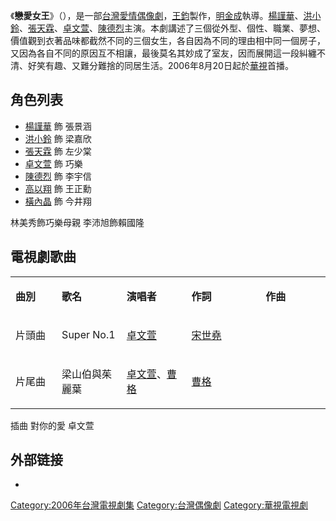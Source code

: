 {{unreferenced|time=2015-05-13T07:02:51+00:00}}
{{Infobox television
| 名稱       = 戀愛女王
| 原名       = ''Love Queen''
| 圖片       = 
| 圖片簡介   = 
| 類型       = 偶像劇1
| 原創       = 
| 發展       = 
| 導演       = [[明金成|明金成]]
| 編劇       = [[陳虹潔|陳虹潔]]、[[汪秀賢|汪秀賢]]
| 演出       = [[楊謹華|楊謹華]]、[[洪小鈴|洪小鈴]]、[[張天霖|張天霖]]、[[卓文萱|卓文萱]]、[[陳德烈|陳德烈]]
| 配音       = 
| 旁白       = 
| 主題曲     = 
| 片頭曲     = 	[[卓文萱|卓文萱]]《Super No 1》
| 片尾曲     = 	[[卓文萱|卓文萱]]、[[曹格|曹格]]《梁山伯與茱麗葉》
| 插曲       = 
| 作曲       = 
| 國家       = {{TWN}}
| 地區       = 
| 語言       = [[中文|中文]]
| 季數       = 
| 系列數     = 
| 輯數       = 
| 集數       = 13集
| 每集列表   = 
| 執行製片   = 
| 製片人     = [[王鈞|王鈞]]
| 監製       = 
| 副製片人   = 
| 共同製片人 = 
| 編審       = 
| 剪輯       = 
| 外景       = 
| 機位       = 
| 每集長     = 90分鐘（含廣告）
| 頻道       = [[華視主頻|華視]]
| 電視網     = 
| 電視臺     = [[華視主頻|華視]]
| 視頻制式   = 
| 音訊制式   = 
| 首播國家   = {{ROC-TW}}
| 首播地區   = {{TWN}}
| 開始       = {{start_date|2006|8|20}}
| 結束       ={{end_date|2006|11|12}} 
| 晚於       = 
| 早於       = 
| 相關劇集   = 
| 中國大陸名稱 = 
| 臺灣名稱     =  
| 港澳名稱     = 
| 馬新名稱     = 
| 官方網站   = 
| imdb_id    = 
| tv_com_id  = 
}}

《'''戀愛女王'''》（{{lang-en|'''''Love Queen'''''}}），是一部[[台灣|台灣]][[愛情|愛情]][[偶像劇|偶像劇]]，[[王鈞|王鈞]]製作，[[明金成|明金成]]執導。[[楊謹華|楊謹華]]、[[洪小鈴|洪小鈴]]、[[張天霖|張天霖]]、[[卓文萱|卓文萱]]、[[陳德烈|陳德烈]]主演。本劇講述了三個從外型、個性、職業、夢想、價值觀到衣著品味都截然不同的三個女生，各自因為不同的理由相中同一個房子，又因為各自不同的原因互不相讓，最後莫名其妙成了室友，因而展開這一段糾纏不清、好笑有趣、又難分難捨的同居生活。2006年8月20日起於[[華視主頻|華視]]首播。

== 角色列表 ==
*[[楊謹華|楊謹華]] 飾 張景涵
*[[洪小鈴|洪小鈴]] 飾 梁嘉欣
*[[張天霖|張天霖]] 飾 左少棠
*[[卓文萱|卓文萱]] 飾 巧樂
*[[陳德烈|陳德烈]] 飾 李宇信
*[[高以翔|高以翔]] 飾 王正勳
*[[橫內晶|橫內晶]] 飾 今井翔
林美秀飾巧樂母親
李沛旭飾賴國隆

== 電視劇歌曲 ==
{|class="wikitable" style="width:60%;text-align:center"
|- style="width:100%; background:green; color:snow"
|style="width:10%"|'''曲別'''||style="width:14%"|'''歌名'''||style="width:14%"|'''演唱者'''||style="width:16%"|'''作詞'''||style="width:14%"|'''作曲'''
|-
|片頭曲||Super No.1||[[卓文萱|卓文萱]]||colspan=2|[[宋世堯|宋世堯]]
|-
|片尾曲||梁山伯與茱麗葉||[[卓文萱|卓文萱]]、[[曹格|曹格]] ||colspan=2|[[曹格|曹格]]
|}插曲 對你的愛 卓文萱

== 外部链接 ==
* {{douban}}

{{電視節目的變遷
|電視台={{TWN}} [[華視主頻|華視]]
|播放檔次=週日劇場 每週日 21:30 - 23:00
|節目名稱=戀愛女王<br />（2006.08.20 - 2006.11.12）
|上一節目=[[真命天女|真命天女]]<br />（2005.10.16 - 2006.01.08）
|下一節目=[[花樣少年少女_(2006年電視劇)|花樣少年少女]]<br />（2006.11.19 - 2007.03.04）
}}

{{DEFAULTSORT:Queen of Love}}
[[Category:2006年台灣電視劇集|Category:2006年台灣電視劇集]]
[[Category:台灣偶像劇|Category:台灣偶像劇]]
[[Category:華視電視劇|Category:華視電視劇]]